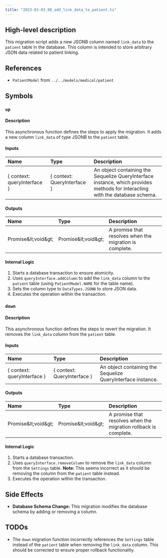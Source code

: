 ```yaml
---
title: "2023-03-03_00_add_link_data_to_patient.ts"
---
```


## High-level description
This migration script adds a new JSONB column named `link_data` to the `patient` table in the database. This column is intended to store arbitrary JSON data related to patient linking.

## References
- `PatientModel` from `../../models/medical/patient`

## Symbols

### `up`
#### Description
This asynchronous function defines the steps to apply the migration. It adds a new column `link_data` of type JSONB to the `patient` table.

#### Inputs
| Name | Type | Description |
|:-----|:-----|:------------|
| { context: queryInterface } | { context: QueryInterface } | An object containing the Sequelize QueryInterface instance, which provides methods for interacting with the database schema. |

#### Outputs
| Name | Type | Description |
|:-----|:-----|:------------|
| Promise\&lt;void\&gt; | Promise\&lt;void\&gt; | A promise that resolves when the migration is complete. |

#### Internal Logic
1. Starts a database transaction to ensure atomicity.
2. Uses `queryInterface.addColumn` to add the `link_data` column to the `patient` table (using `PatientModel.NAME` for the table name).
3. Sets the column type to `DataTypes.JSONB` to store JSON data.
4. Executes the operation within the transaction.

### `down`
#### Description
This asynchronous function defines the steps to revert the migration. It removes the `link_data` column from the `patient` table.

#### Inputs
| Name | Type | Description |
|:-----|:-----|:------------|
| { context: queryInterface } | { context: QueryInterface } | An object containing the Sequelize QueryInterface instance. |

#### Outputs
| Name | Type | Description |
|:-----|:-----|:------------|
| Promise\&lt;void\&gt; | Promise\&lt;void\&gt; | A promise that resolves when the migration rollback is complete. |

#### Internal Logic
1. Starts a database transaction.
2. Uses `queryInterface.removeColumn` to remove the `link_data` column from the `Settings` table. **Note:** This seems incorrect as it should be removing the column from the `patient` table instead.
3. Executes the operation within the transaction.

## Side Effects
- **Database Schema Change:** This migration modifies the database schema by adding or removing a column.

## TODOs
- The `down` migration function incorrectly references the `Settings` table instead of the `patient` table when removing the `link_data` column. This should be corrected to ensure proper rollback functionality. 
